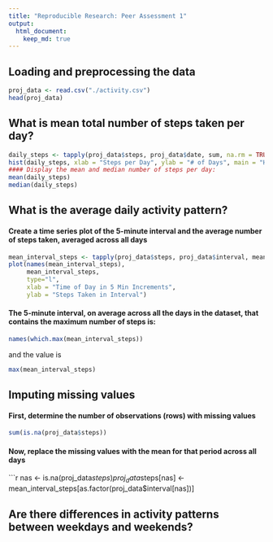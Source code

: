 ```yaml
---
title: "Reproducible Research: Peer Assessment 1"
output: 
  html_document:
    keep_md: true
---
```



## Loading and preprocessing the data
```r
proj_data <- read.csv("./activity.csv")
head(proj_data)
```


## What is mean total number of steps taken per day?
```r
daily_steps <- tapply(proj_data$steps, proj_data$date, sum, na.rm = TRUE)
hist(daily_steps, xlab = "Steps per Day", ylab = "# of Days", main = "Histogram of Steps per Day", breaks = 25)
#### Display the mean and median number of steps per day:
mean(daily_steps)
median(daily_steps)
```

## What is the average daily activity pattern?
#### Create a time series plot of the 5-minute interval and the average number of steps taken, averaged across all days
```r
mean_interval_steps <- tapply(proj_data$steps, proj_data$interval, mean, na.rm = TRUE)
plot(names(mean_interval_steps),
     mean_interval_steps,  
     type="l", 
     xlab = "Time of Day in 5 Min Increments", 
     ylab = "Steps Taken in Interval")
```

#### The 5-minute interval, on average across all the days in the dataset, that contains the maximum number of steps is:
```r
names(which.max(mean_interval_steps))
```
and the value is
```r
max(mean_interval_steps)
```

## Imputing missing values
#### First, determine the number of observations (rows) with missing values
```r
sum(is.na(proj_data$steps))
```
#### Now, replace the missing values with the mean for that period across all days
```r
nas <- is.na(proj_data$steps)
proj_data$steps[nas] <- mean_interval_steps[as.factor(proj_data$interval[nas])]

## Are there differences in activity patterns between weekdays and weekends?

